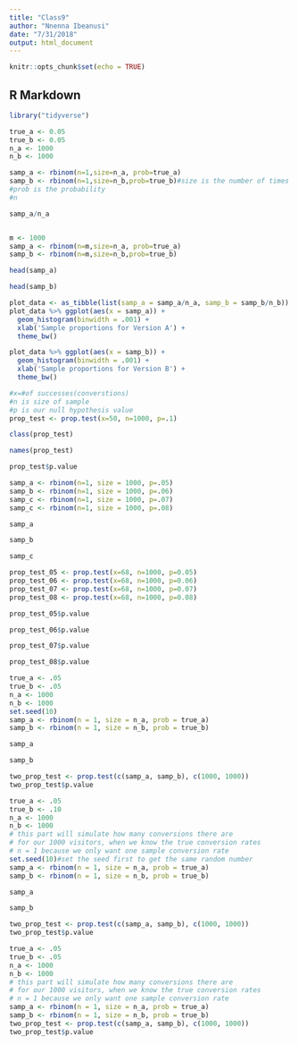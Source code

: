 ```yaml
---
title: "Class9"
author: "Nnenna Ibeanusi"
date: "7/31/2018"
output: html_document
---
```


```r
knitr::opts_chunk$set(echo = TRUE)
```

## R Markdown

```r
library("tidyverse")
```

```r
true_a <- 0.05
true_b <- 0.05
n_a <- 1000
n_b <- 1000
```

```r
samp_a <- rbinom(n=1,size=n_a, prob=true_a)
samp_b <- rbinom(n=1,size=n_b,prob=true_b)#size is the number of times you run the process, the number of visitors to the webpage
#prob is the probability
#n
```

```r
samp_a/n_a
```

```r

```

```r
m <- 1000
samp_a <- rbinom(n=m,size=n_a, prob=true_a)
samp_b <- rbinom(n=m,size=n_b,prob=true_b)
```

```r
head(samp_a)
```

```r
head(samp_b)
```


```r
plot_data <- as_tibble(list(samp_a = samp_a/n_a, samp_b = samp_b/n_b))
plot_data %>% ggplot(aes(x = samp_a)) +
  geom_histogram(binwidth = .001) +
  xlab('Sample proportions for Version A') +
  theme_bw()
```


```r
plot_data %>% ggplot(aes(x = samp_b)) +
  geom_histogram(binwidth = .001) +
  xlab('Sample proportions for Version B') +
  theme_bw()
```

```r
#x=#of successes(converstions)
#n is size of sample
#p is our null hypothesis value
prop_test <- prop.test(x=50, n=1000, p=.1)
```

```r
class(prop_test)
```

```r
names(prop_test)
```

```r
prop_test$p.value
```

```r
samp_a <- rbinom(n=1, size = 1000, p=.05)
samp_b <- rbinom(n=1, size = 1000, p=.06)
samp_c <- rbinom(n=1, size = 1000, p=.07)
samp_c <- rbinom(n=1, size = 1000, p=.08)
```

```r
samp_a
```

```r
samp_b
```

```r
samp_c
```

```r
prop_test_05 <- prop.test(x=68, n=1000, p=0.05)
prop_test_06 <- prop.test(x=68, n=1000, p=0.06)
prop_test_07 <- prop.test(x=68, n=1000, p=0.07)
prop_test_08 <- prop.test(x=68, n=1000, p=0.08)
```


```r
prop_test_05$p.value
```
```r
prop_test_06$p.value
```

```r
prop_test_07$p.value
```

```r
prop_test_08$p.value
```





```r
true_a <- .05
true_b <- .05
n_a <- 1000
n_b <- 1000
set.seed(10)
samp_a <- rbinom(n = 1, size = n_a, prob = true_a)
samp_b <- rbinom(n = 1, size = n_b, prob = true_b)
```

```r
samp_a
```

```r
samp_b
```

```r
two_prop_test <- prop.test(c(samp_a, samp_b), c(1000, 1000))
two_prop_test$p.value
```



```r
true_a <- .05
true_b <- .10
n_a <- 1000
n_b <- 1000
# this part will simulate how many conversions there are
# for our 1000 visitors, when we know the true conversion rates
# n = 1 because we only want one sample conversion rate
set.seed(10)#set the seed first to get the same random number
samp_a <- rbinom(n = 1, size = n_a, prob = true_a)
samp_b <- rbinom(n = 1, size = n_b, prob = true_b)
```

```r
samp_a
```

```r
samp_b
```

```r
two_prop_test <- prop.test(c(samp_a, samp_b), c(1000, 1000))
two_prop_test$p.value
```


```r
true_a <- .05
true_b <- .05
n_a <- 1000
n_b <- 1000
# this part will simulate how many conversions there are
# for our 1000 visitors, when we know the true conversion rates
# n = 1 because we only want one sample conversion rate
samp_a <- rbinom(n = 1, size = n_a, prob = true_a)
samp_b <- rbinom(n = 1, size = n_b, prob = true_b)
two_prop_test <- prop.test(c(samp_a, samp_b), c(1000, 1000))
two_prop_test$p.value
```


```r

```


